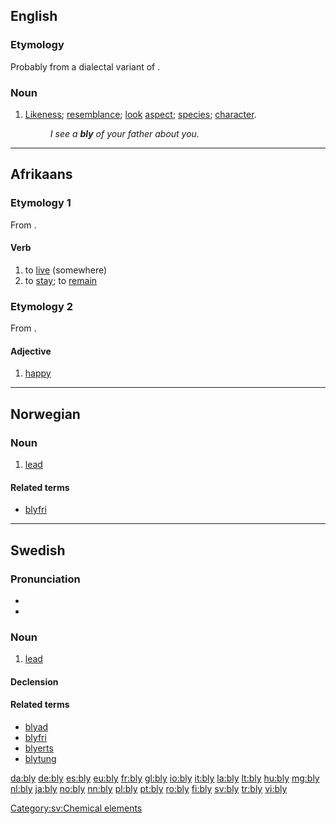 ==English==

===Etymology===
Probably from a dialectal variant of {{term|blee||complexion, aspect, colour, hue|lang=en}}.

===Noun===
{{en-noun|blies}}

# {{context|now|_|chiefly|_|dialectal|lang=en}} [[likeness|Likeness]]; [[resemblance]]; [[look]] [[aspect]]; [[species]]; [[character]]. 
#: ''I see a '''bly''' of your father about you.''

----
==Afrikaans==

===Etymology 1===
From {{etyl|nl|af}} {{term|blijven|lang=nl}}.

====Verb====
{{af-verb|blywende}}

# to [[live]] (somewhere)
# to [[stay]]; to [[remain]]

===Etymology 2===
From {{etyl|nl|af}} {{term|blij|lang=nl}}.

====Adjective====
{{af-adj}}

# [[happy]]

----

==Norwegian==

===Noun===
{{head|no|noun}}

# [[lead]]

====Related terms====
* [[blyfri]]

----

==Swedish==

===Pronunciation===
* {{IPA|/blyː/|lang=sv}}
* {{audio|Sv-bly.ogg|audio}}

===Noun===
{{sv-noun|n|-}}

# [[lead]] {{qualifier|chemical element}}

====Declension====
{{sv-noun-unc-irreg-n|2=blyet}}

====Related terms====
* [[blyad]]
* [[blyfri]]
* [[blyerts]]
* [[blytung]]

[[Category:sv:Chemical elements]]

[[da:bly]]
[[de:bly]]
[[es:bly]]
[[eu:bly]]
[[fr:bly]]
[[gl:bly]]
[[io:bly]]
[[it:bly]]
[[la:bly]]
[[lt:bly]]
[[hu:bly]]
[[mg:bly]]
[[nl:bly]]
[[ja:bly]]
[[no:bly]]
[[nn:bly]]
[[pl:bly]]
[[pt:bly]]
[[ro:bly]]
[[fi:bly]]
[[sv:bly]]
[[tr:bly]]
[[vi:bly]]